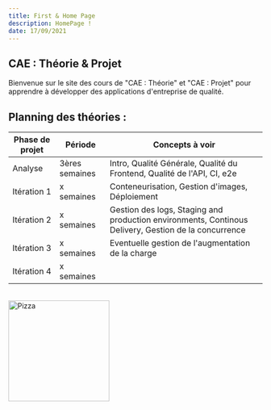 ```yaml
---
title: First & Home Page
description: HomePage !
date: 17/09/2021
---
```

## CAE : Théorie & Projet

Bienvenue sur le site des cours de "CAE : Théorie" et "CAE : Projet" pour apprendre à développer des applications d'entreprise de qualité.

## Planning des théories :


| Phase de projet      | Période      | Concepts à voir                         |
|----------------------|------------|----------------------------------|
| Analyse       | 3ères semaines | Intro, Qualité Générale, Qualité du Frontend, Qualité de l'API, CI, e2e        |
| Itération 1        | x semaines | Conteneurisation, Gestion d'images, Déploiement             |
| Itération 2            | x semaines | Gestion des logs, Staging and production environments, Continous Delivery, Gestion de la concurrence    |
| Itération 3 | x semaines |  Eventuelle gestion de l'augmentation de la charge   |
| Itération 4              | x semaines |    |

<br/>

<Image src="/pizza.avif" alt="Pizza" width="200" height="200" />






